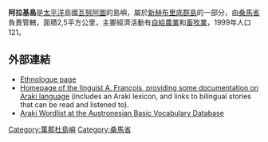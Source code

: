 {{Infobox islands
|name =阿拉基島
|native name = {{IPA-poly|ˈɾaki|}}
|native name link =
|location {{flag|Vanuatu}}[[桑馬省|桑馬省]]
|coordinates = {{coord|15|38|S|166|57|E|type:isle_region:VU|display=inline,title}}
|archipelago = [[新赫布里底群|新赫布里底群]]
|total islands = 
|major islands = 
|area_km2 = 2.5
|country =Vanuatu
|country admin divisions title =
|country admin divisions =Sanma
|country largest city = 
|country largest city population =
|population = 121
|population as of = 1999
|density_km2 =
|ethnic groups =
}}

'''阿拉基島'''是[[太平洋|太平洋]]島國[[瓦努阿圖|瓦努阿圖]]的島嶼，屬於[[新赫布里底群島|新赫布里底群島]]的一部分，由[[桑馬省|桑馬省]]負責管轄，面積2,5平方公里，主要經濟活動有[[自給農業|自給農業]]和[[畜牧業|畜牧業]]，1999年人口121。

==外部連結==
* [http://www.ethnologue.com/show_language.asp?code=akr Ethnologue page] {{Wayback|url=http://www.ethnologue.com/show_language.asp?code=akr |date=20120128202013 }}
* [http://alex.francois.free.fr/AF-Araki.htm Homepage of the linguist A. François, providing some documentation on Araki language] {{Wayback|url=http://alex.francois.free.fr/AF-Araki.htm |date=20110719002457 }} (includes an Araki lexicon, and links to bilingual stories that can be read and listened to).
* [https://web.archive.org/web/20130605091101/http://language.psy.auckland.ac.nz/austronesian/language.php?id=465 Araki Wordlist at the Austronesian Basic Vocabulary Database]

{{Vanuatu-geo-stub}}
[[Category:萬那杜島嶼|Category:萬那杜島嶼]]
[[Category:桑馬省|Category:桑馬省]]